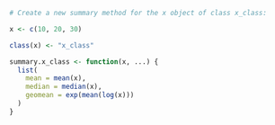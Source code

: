 ```r
# Create a new summary method for the x object of class x_class:

x <- c(10, 20, 30)

class(x) <- "x_class"

summary.x_class <- function(x, ...) {
  list(
    mean = mean(x), 
    median = median(x), 
    geomean = exp(mean(log(x)))
  )
}



```
